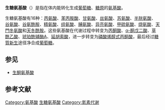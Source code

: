 '''生糖氨基酸'''（{{lang-en|'''glucogenic amino acid'''}}）是指在体内能转化生成[[葡萄糖|葡萄糖]]、[[糖原|糖原]]的[[氨基酸|氨基酸]]。

生糖氨基酸有16种：[[丙氨酸|丙氨酸]]、[[苯丙胺酸|苯丙胺酸]]、[[甘氨酸|甘氨酸]]、[[丝氨酸|丝氨酸]]、[[苏氨酸|苏氨酸]]、[[半胱氨酸|半胱氨酸]]、[[谷氨酸|谷氨酸]]、[[谷氨酰胺|谷氨酰胺]]、[[精氨酸|精氨酸]]、[[组氨酸|组氨酸]]、[[脯氨酸|脯氨酸]]、[[异亮氨酸|异亮氨酸]]、[[甲硫氨酸|甲硫氨酸]]、[[缬氨酸|缬氨酸]]、[[天門冬氨酸|天門冬氨酸]]和[[天冬酰胺|天冬酰胺]]。这些氨基酸在代谢过程中转变为[[丙酮酸|丙酮酸]]、[[α-酮戊二酸|α-酮戊二酸]]、[[草酰乙酸|草酰乙酸]]、[[琥珀酰辅酶A|琥珀酰辅酶A]]、[[延胡索酸|延胡索酸]]，进一步转变为[[磷酸烯醇式丙酮酸|磷酸烯醇式丙酮酸]]，最后经过[[糖質新生|糖質新生]]途径净合成[[葡萄糖|葡萄糖]]。

== 参见 ==
* [[生酮氨基酸|生酮氨基酸]]

== 参考文献 ==
{{Reflist}}

{{氨基酸}}

[[Category:氨基酸|Category:氨基酸]]
[[Category:生糖氨基酸|]]
[[Category:氮素代谢|Category:氮素代谢]]